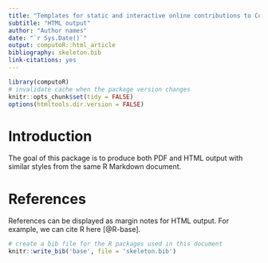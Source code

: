 ```yaml
---
title: "Templates for static and interactive online contributions to Computo"
subtitle: "HTML output"
author: "Author names"
date: "`r Sys.Date()`"
output: computoR::html_article
bibliography: skeleton.bib
link-citations: yes
---
```


```r
library(computoR)
# invalidate cache when the package version changes
knitr::opts_chunk$set(tidy = FALSE)
options(htmltools.dir.version = FALSE)
```

# Introduction

The goal of this package is to produce both PDF and HTML output with similar styles from the same R Markdown document.

# References

References can be displayed as margin notes for HTML output. For example, we can cite R here [@R-base].

```r
# create a bib file for the R packages used in this document
knitr::write_bib('base', file = 'skeleton.bib')
```

